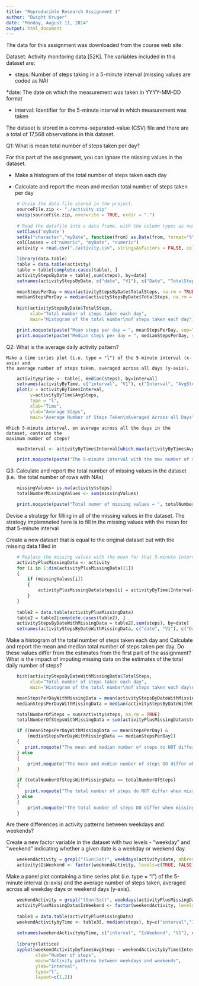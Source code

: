```yaml
---
title: "Reproducible Research Assignment 1"
author: "Dwight Kruger"
date: "Monday, August 11, 2014"
output: html_document
---
```


The data for this assignment was downloaded from the course web site:

Dataset: Activity monitoring data [52K]. The variables included in this dataset are:

* steps: Number of steps taking in a 5-minute interval (missing values are coded as NA)

*date: The date on which the measurement was taken in YYYY-MM-DD format

* interval: Identifier for the 5-minute interval in which measurement was taken

The dataset is stored in a comma-separated-value (CSV) file and there are a total of 17,568 observations in this dataset.


  
Q1: What is mean total number of steps taken per day?

For this part of the assignment, you can ignore the missing values in the dataset.

* Make a histogram of the total number of steps taken each day

* Calculate and report the mean and median total number of steps taken per day

```r
    # Unzip the data file stored in the project.
    sourceFile.zip <- "./activity.zip"    
    unzip(sourceFile.zip, overwrite = TRUE, exdir = ".")
    
    # Read the datafile into a data frame, with the column types as numeric, date, numeric
    setClass('myDate') 
    setAs("character","myDate", function(from) as.Date(from, format="%Y-%m-%d") )    
    colClasses = c("numeric", "myDate", "numeric")
    activity = read.csv("./activity.csv", stringsAsFactors = FALSE, colClasses = colClasses)

```

```r
    library(data.table)
    table = data.table(activity)
    table = table[complete.cases(table), ]
    activityStepsByDate = table[,sum(steps), by=date]
    setnames(activityStepsByDate, c("date", "V1"), c("Date", "TotalSteps"))

    meanStepsPerDay = mean(activityStepsByDate$TotalSteps, na.rm = TRUE)
    medianStepsPerDay = median(activityStepsByDate$TotalSteps, na.rm = TRUE)
    
    hist(activityStepsByDate$TotalSteps, 
         xlab="Total number of steps taken each day",
         main="Histogram of the total number\nof steps taken each day")

    print.noquote(paste("Mean steps per day = ", meanStepsPerDay, sep=""))
    print.noquote(paste("Median steps per day = ", medianStepsPerDay, sep=""))
```

Q2: What is the average daily activity pattern?

    Make a time series plot (i.e. type = "l") of the 5-minute interval (x-axis) and 
    the average number of steps taken, averaged across all days (y-axis). 
    
```r
    activityByTime <- table[, median(steps), by=interval]
    setnames(activityByTime, c("interval", "V1"), c("Interval", "AvgSteps"))
    plot(x = activityByTime$Interval, 
         y=activityByTime$AvgSteps, 
         type = "l",
         xlab="Time",
         ylab="Average Steps",
         main="Average Number of Steps Taken\nAveraged Across all Days")
```

    Which 5-minute interval, on average across all the days in the dataset, contains the 
    maximum number of steps?

```r
    maxInterval <- activityByTime$Interval[which.max(activityByTime$AvgSteps)]

    print.noquote(paste("The 5-minute interval with the max number of steps is interval ", maxInterval, sep=""))

```

Q3: Calculate and report the total number of missing values in the dataset (i.e. 
the total number of rows with NAs)

```r
    missingValues= is.na(activity$steps)
    totalNumberMissingValues <- sum(missingValues)

    print.noquote(paste("Total numer of missing values = ", totalNumberMissingValues, sep=""))

```

Devise a strategy for filling in all of the missing values in the dataset. The strategy
implemneted here is to fill in the missing values with the mean for that 5-minute interval

Create a new dataset that is equal to the original dataset but with the missing 
data filled in

```r
    
    # Replace the missing values with the mean for that 5-minute interval
    activityPlusMissingData <- activity
    for (i in 1:dim(activityPlusMissingData)[1])
    {
        if (missingValues[i])
        {
            activityPlusMissingData$steps[i] = activityByTime[Interval==activityPlusMissingData[i,]$interval, ]$AvgSteps
        }
    }
    
    table2 = data.table(activityPlusMissingData)
    table2 = table2[complete.cases(table2), ]
    activityStepsByDateWithMissingData = table2[,sum(steps), by=date]
    setnames(activityStepsByDateWithMissingData, c("date", "V1"), c("Date", "TotalSteps"))
```

Make a histogram of the total number of steps taken each day and Calculate and report 
the mean and median total number of steps taken per day. Do these values differ from 
the estimates from the first part of the assignment? What is the impact of imputing 
missing data on the estimates of the total daily number of steps?

```r
    hist(activityStepsByDateWithMissingData$TotalSteps, 
         xlab="Total number of steps taken each day",
         main="Histogram of the total number\nof steps taken each day\n(missing values replaced with mean for that 5-minute interval)")

    meanStepsPerDayWithMissingData = mean(activityStepsByDateWithMissingData$TotalSteps, na.rm = TRUE)
    medianStepsPerDayWithMissingData = median(activityStepsByDateWithMissingData$TotalSteps, na.rm = TRUE)

    totalNumberOfSteps = sum(activity$steps, na.rm = TRUE)
    totalNumberOfStepsWithMissingData = sum(activityPlusMissingData$steps, na.rm = TRUE)

    if ((meanStepsPerDayWithMissingData == meanStepsPerDay) &
        (medianStepsPerDayWithMissingData == medianStepsPerDay))    
    {
       print.noquote("The mean and median number of steps do NOT differ when missing values are replaced")
    } else 
    {
        print.noquote("The mean and median number of steps DO differ when missing values are replaced")
    }

    if (totalNumberOfStepsWithMissingData == totalNumberOfSteps)   
    {
       print.noquote("The total number of steps do NOT differ when missing values are replaced")
    } else 
    {
        print.noquote("The total number of steps DO differ when missing values are replaced")
    }
```

Are there differences in activity patterns between weekdays and weekends?

Create a new factor variable in the dataset with two levels - "weekday" and "weekend" indicating whether a given date is a weekday or weekend day.

```r
    weekendActivity = grepl("(Sun|Sat)", weekdays(activity$date, abbreviate=TRUE))
    activity$IsWeekend <- factor(weekendActivity, levels=c(TRUE, FALSE), labels=c("Weekend", "Weekday"))

```

Make a panel plot containing a time series plot (i.e. type = "l") of the 5-minute interval (x-axis) and the average number of steps taken, averaged across all weekday days or weekend days (y-axis).

```r
    weekendActivity = grepl("(Sun|Sat)", weekdays(activityPlusMissingData$date, abbreviate=TRUE))
    activityPlusMissingData$IsWeekend <- factor(weekendActivity, levels=c(TRUE, FALSE), labels=c("Weekend", "Weekday"))
    
    table3 = data.table(activityPlusMissingData)
    weekendActivitybyTime <- table3[, median(steps), by=c("interval","IsWeekend")]
    
    setnames(weekendActivitybyTime, c("interval", "IsWeekend", "V1"), c("Interval", "IsWeekend", "AvgSteps"))    
    
    library(lattice)
    xyplot(weekendActivitybyTime$AvgSteps ~ weekendActivitybyTime$Interval | weekendActivitybyTime$IsWeekend, 
           xlab="Number of steps",
           main="Activity patterns between weekdays and weekends",
           ylab="Interval",
           type="l",
           layout=c(1,2))

```